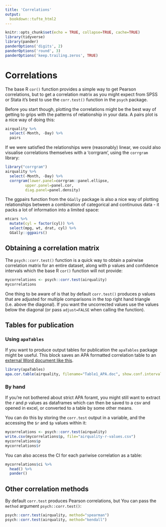 ```yaml
---
title: 'Correlations'
output:
  bookdown::tufte_html2
---
```


```r
knitr::opts_chunk$set(echo = TRUE, collapse=TRUE, cache=TRUE)
library(tidyverse)
library(pander)
panderOptions('digits', 2)
panderOptions('round', 3)
panderOptions('keep.trailing.zeros', TRUE)

```


# Correlations


The base R `cor()` function provides a simple way to get Pearson correlations, but to get a correlation matrix as you might expect from SPSS or Stata it's best to use the ``corr.test()`` function in the `psych` package.

Before you start though, plotting the correlations might be the best way of getting to grips with the patterns of relationship in your data.  A pairs plot is a nice way of doing this:


```r
airquality %>% 
  select(-Month, -Day) %>% 
  pairs
```


If we were satisfied the relationships were (reasonably) linear, we could also visualise correlations themselves with a 'corrgram', using the `corrgram` library:


```r
library("corrgram")
airquality %>% 
  select(-Month, -Day) %>% 
  corrgram(lower.panel=corrgram::panel.ellipse,
         upper.panel=panel.cor,
         diag.panel=panel.density)

```


The ggpairs function from the `GGally` package is also a nice way of plotting relationships between a combination of categorical and continuous data - it packs a lot of information into a limited space:


```r
mtcars %>% 
  mutate(cyl = factor(cyl)) %>% 
  select(mpg, wt, drat, cyl) %>% 
  GGally::ggpairs()

```



## Obtaining a correlation matrix


The `psych::corr.test()` function is a quick way to obtain a pairwise correlation matrix for an entire dataset, along with p values and confidence intervals which the base R `cor()` function will not provide:


```r
mycorrelations <- psych::corr.test(airquality)
mycorrelations
```


One thing to be aware of is that by default `corr.test()` produces p values that are adjusted for multiple comparisons in the top right hand triangle (i.e. above the diagonal). If you want the uncorrected values use the values below the diagonal (or pass `adjust=FALSE` when calling the function). 


## Tables for publication


### Using `apaTables` {-}
If you want to produce output tables for publication the `apaTables` package might be useful. This block saves an APA formatted correlation table to an [external Word document like this](Table1_APA.doc).

```r
library(apaTables)
apa.cor.table(airquality, filename="Table1_APA.doc", show.conf.interval=F)
```


### By hand {-}

If you're not bothered about strict APA foramt, you might still want to extract the *r* and *p* values as dataframes which can then be saved to a csv and opened in excel, or converted to a table by some other means. 

You can do this by storing the `corr.test` output in a variable, and the accessing the `$r` and `$p` values within it:


```r
mycorrelations <- psych::corr.test(airquality)
write.csv(mycorrelations$p, file="airquality-r-values.csv")
mycorrelations$p 
mycorrelations$r 
```


You can also access the CI for each pariwise correlation as a table:

```r
mycorrelations$ci %>% 
  head() %>% 
  pander()
```


## Other correlation methods

By default `corr.test` produces Pearson correlations, but You can pass the `method` argument `psych::corr.test()`:

```r
psych::corr.test(airquality, method="spearman")
psych::corr.test(airquality, method="kendall")
```




